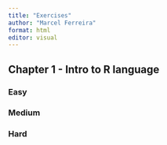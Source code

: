 ```yaml
---
title: "Exercises"
author: "Marcel Ferreira"
format: html
editor: visual
---
```


## Chapter 1 - Intro to R language

### Easy

### Medium

### Hard
